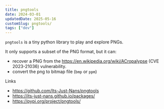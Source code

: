 ```yaml
---
title: pngtools
date: 2024-03-01
updatedDate: 2025-05-16
customSlug: pngtools/
tags: ["dev"]
---
```


`pngtools` is a tiny python library to play and explore PNGs.

It only supports a subset of the PNG format, but it can:

- recover a PNG from the https://en.wikipedia.org/wiki/ACropalypse (CVE 2023-21036) vulnerability.
- convert the png to bitmap file (`bmp` or `ppm`)

Links

- https://github.com/Its-Just-Nans/pngtools
- https://its-just-nans.github.io/packages/
- https://pypi.org/project/pngtools/
